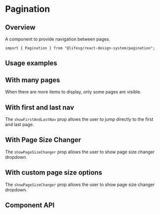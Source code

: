
<Meta of={PaginationStories} />

# Pagination

## Overview

A component to provide navigation between pages.

```tsx
import { Pagination } from "@lifesg/react-design-system/pagination";
```

<Canvas of={PaginationStories.Default} />

## Usage examples

## With many pages

When there are more items to display, only some pages are visible.

<Canvas of={PaginationStories.WithManyPages} />

## With first and last nav

The `showFirstAndLastNav` prop allows the user to jump directly to the first and last page.

<Canvas of={PaginationStories.WithFirstAndLastNav} />

## With Page Size Changer

The `showPageSizeChanger` prop allows the user to show page size changer dropdown.

<Canvas of={PaginationStories.WithPageSizeChanger} />

## With custom page size options

The `showPageSizeChanger` prop allows the user to show page size changer dropdown.

<Canvas of={PaginationStories.WithCustomPageSizeOptions} />

## Component API

<PropsTable />
